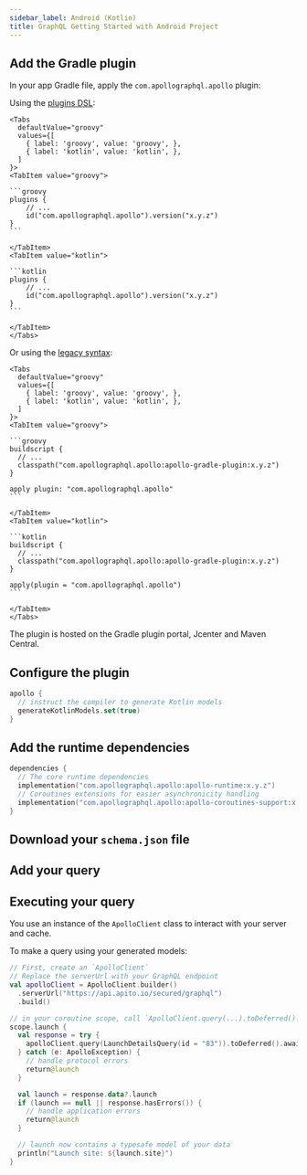 ```yaml
---
sidebar_label: Android (Kotlin)
title: GraphQL Getting Started with Android Project
---
```



## Add the Gradle plugin

In your app Gradle file, apply the `com.apollographql.apollo` plugin:

Using the [plugins DSL](https://docs.gradle.org/current/userguide/plugins.html#sec:plugins_block):

````mdx-code-block
<Tabs
  defaultValue="groovy"
  values={[
    { label: 'groovy', value: 'groovy', },
    { label: 'kotlin', value: 'kotlin', },
  ]
}>
<TabItem value="groovy">

```groovy
plugins {
    // ...
    id("com.apollographql.apollo").version("x.y.z")
}
```

</TabItem>
<TabItem value="kotlin">

```kotlin
plugins {
    // ...
    id("com.apollographql.apollo").version("x.y.z")
}
```

</TabItem>
</Tabs>
````

Or using the [legacy syntax](https://docs.gradle.org/current/userguide/plugins.html#sec:old_plugin_application):

````mdx-code-block
<Tabs
  defaultValue="groovy"
  values={[
    { label: 'groovy', value: 'groovy', },
    { label: 'kotlin', value: 'kotlin', },
  ]
}>
<TabItem value="groovy">

```groovy
buildscript {
  // ...
  classpath("com.apollographql.apollo:apollo-gradle-plugin:x.y.z")
}

apply plugin: "com.apollographql.apollo"
```

</TabItem>
<TabItem value="kotlin">

```kotlin
buildscript {
  // ...
  classpath("com.apollographql.apollo:apollo-gradle-plugin:x.y.z")
}

apply(plugin = "com.apollographql.apollo")
```

</TabItem>
</Tabs>
````

The plugin is hosted on the Gradle plugin portal, Jcenter and Maven Central.

## Configure the plugin

```kotlin
apollo {
  // instruct the compiler to generate Kotlin models
  generateKotlinModels.set(true)
}
```
## Add the runtime dependencies

```kotlin
dependencies {
  // The core runtime dependencies
  implementation("com.apollographql.apollo:apollo-runtime:x.y.z")
  // Coroutines extensions for easier asynchronicity handling
  implementation("com.apollographql.apollo:apollo-coroutines-support:x.y.z")
}
```

## Download your `schema.json` file

<DownloadSchema />

## Add your query

<AddQuery />

## Executing your query

You use an instance of the `ApolloClient` class to interact with your server and cache.

To make a query using your generated models:

```kotlin
// First, create an `ApolloClient`
// Replace the serverUrl with your GraphQL endpoint
val apolloClient = ApolloClient.builder()
  .serverUrl("https://api.apito.io/secured/graphql")
  .build()

// in your coroutine scope, call `ApolloClient.query(...).toDeferred().await()`
scope.launch {
  val response = try {
    apolloClient.query(LaunchDetailsQuery(id = "83")).toDeferred().await()
  } catch (e: ApolloException) {
    // handle protocol errors
    return@launch
  }

  val launch = response.data?.launch
  if (launch == null || response.hasErrors()) {
    // handle application errors
    return@launch
  }

  // launch now contains a typesafe model of your data
  println("Launch site: ${launch.site}")
}
```

